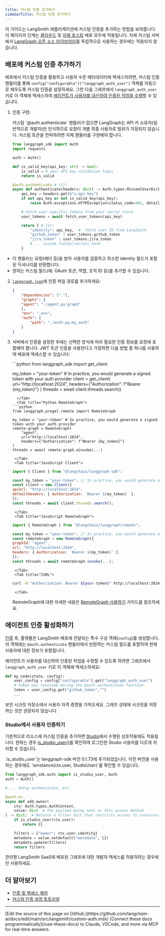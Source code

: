 ```yaml
---
title: 커스텀 인증 추가하기
sidebarTitle: 커스텀 인증 추가하기
---
```


이 가이드는 LangSmith 애플리케이션에 커스텀 인증을 추가하는 방법을 보여줍니다. 이 페이지의 단계는 [클라우드](/langsmith/cloud) 및 [자체 호스팅](/langsmith/self-hosted) 배포 모두에 적용됩니다. 자체 커스텀 서버에서 [LangGraph 오픈 소스 라이브러리](/oss/python/langgraph/overview)를 독립적으로 사용하는 경우에는 적용되지 않습니다.

## 배포에 커스텀 인증 추가하기

배포에서 커스텀 인증을 활용하고 사용자 수준 메타데이터에 액세스하려면, 커스텀 인증 핸들러를 통해 `config["configurable"]["langgraph_auth_user"]` 객체를 자동으로 채우도록 커스텀 인증을 설정하세요. 그런 다음 그래프에서 `langgraph_auth_user` 키로 이 객체에 액세스하여 [에이전트가 사용자를 대신하여 인증된 작업을 수행](#enable-agent-authentication)할 수 있습니다.

1. 인증 구현:

    <Note>
    커스텀 `@auth.authenticate` 핸들러가 없으면 LangGraph는 API 키 소유자(일반적으로 개발자)만 인식하므로 요청이 개별 최종 사용자로 범위가 지정되지 않습니다. 커스텀 토큰을 전파하려면 자체 핸들러를 구현해야 합니다.
    </Note>

    ```python
    from langgraph_sdk import Auth
    import requests

    auth = Auth()

    def is_valid_key(api_key: str) -> bool:
        is_valid = # your API key validation logic
        return is_valid

    @auth.authenticate # (1)!
    async def authenticate(headers: dict) -> Auth.types.MinimalUserDict:
        api_key = headers.get(b"x-api-key")
        if not api_key or not is_valid_key(api_key):
            raise Auth.exceptions.HTTPException(status_code=401, detail="Invalid API key")

        # Fetch user-specific tokens from your secret store
        user_tokens = await fetch_user_tokens(api_key)

        return { # (2)!
            "identity": api_key,  #  fetch user ID from LangSmith
            "github_token" : user_tokens.github_token
            "jira_token" : user_tokens.jira_token
            # ... custom fields/secrets here
        }
    ```
  - 이 핸들러는 요청(헤더 등)을 받아 사용자를 검증하고 최소한 identity 필드가 포함된 딕셔너리를 반환합니다.
  - 원하는 커스텀 필드(예: OAuth 토큰, 역할, 조직 ID 등)를 추가할 수 있습니다.

2. [`langgraph.json`](/langsmith/application-structure#configuration-file)에 인증 파일 경로를 추가하세요:

    ```json highlight={7-9}
    {
        "dependencies": ["."],
        "graphs": {
        "agent": "./agent.py:graph"
        },
        "env": ".env",
        "auth": {
            "path": "./auth.py:my_auth"
        }
    }
    ```
3. 서버에서 인증을 설정한 후에는 선택한 방식에 따라 필요한 인증 정보를 요청에 포함해야 합니다. JWT 토큰 인증을 사용한다고 가정하면 다음 방법 중 하나를 사용하여 배포에 액세스할 수 있습니다:

    <Tabs>
        <Tab title="Python Client">
      ```python
      from langgraph_sdk import get_client

      my_token = "your-token" # In practice, you would generate a signed token with your auth provider
      client = get_client(
          url="http://localhost:2024",
          headers={"Authorization": f"Bearer {my_token}"}
      )
      threads = await client.threads.search()
      ```
        </Tab>
        <Tab title="Python RemoteGraph">
      ```python
      from langgraph.pregel.remote import RemoteGraph

      my_token = "your-token" # In practice, you would generate a signed token with your auth provider
      remote-graph = RemoteGraph(
          "agent",
          url="http://localhost:2024",
          headers={"Authorization": f"Bearer {my_token}"}
      )
      threads = await remote-graph.ainvoke(...)
      ```
        </Tab>
        <Tab title="JavaScript Client">
      ```javascript
      import { Client } from "@langchain/langgraph-sdk";

      const my_token = "your-token"; // In practice, you would generate a signed token with your auth provider
      const client = new Client({
      apiUrl: "http://localhost:2024",
      defaultHeaders: { Authorization: `Bearer ${my_token}` },
      });
      const threads = await client.threads.search();
      ```
        </Tab>
        <Tab title="JavaScript RemoteGraph">
      ```javascript
      import { RemoteGraph } from "@langchain/langgraph/remote";

      const my_token = "your-token"; // In practice, you would generate a signed token with your auth provider
      const remoteGraph = new RemoteGraph({
      graphId: "agent",
      url: "http://localhost:2024",
      headers: { Authorization: `Bearer ${my_token}` },
      });
      const threads = await remoteGraph.invoke(...);
      ```
        </Tab>
        <Tab title="CURL">
      ```bash
      curl -H "Authorization: Bearer ${your-token}" http://localhost:2024/threads
      ```
        </Tab>
    </Tabs>

    RemoteGraph에 대한 자세한 내용은 [RemoteGraph 사용하기](/langsmith/use-remote-graph) 가이드를 참조하세요.

## 에이전트 인증 활성화하기

[인증](#add-custom-authentication-to-your-deployment) 후, 플랫폼은 LangSmith 배포에 전달되는 특수 구성 객체(`config`)를 생성합니다. 이 객체에는 `@auth.authenticate` 핸들러에서 반환하는 커스텀 필드를 포함하여 현재 사용자에 대한 정보가 포함됩니다.

에이전트가 사용자를 대신하여 인증된 작업을 수행할 수 있도록 하려면 그래프에서 `langgraph_auth_user` 키로 이 객체에 액세스하세요:

```python
def my_node(state, config):
    user_config = config["configurable"].get("langgraph_auth_user")
    # token was resolved during the @auth.authenticate function
    token = user_config.get("github_token","")
    ...
```

<Note>
보안 시크릿 저장소에서 사용자 자격 증명을 가져오세요. 그래프 상태에 시크릿을 저장하는 것은 권장되지 않습니다.
</Note>

### Studio에서 사용자 인증하기

기본적으로 리소스에 커스텀 인증을 추가하면 [Studio](/langsmith/studio)에서 수행된 상호작용에도 적용됩니다. 원하는 경우 [is_studio_user()](https://langchain-ai.github.io/langgraph/cloud/reference/sdk/python_sdk_ref/#langgraph_sdk.auth.types.StudioUser)를 확인하여 로그인한 Studio 사용자를 다르게 처리할 수 있습니다.

<Note>
`is_studio_user`는 langgraph-sdk 버전 0.1.73에 추가되었습니다. 이전 버전을 사용하는 경우에도 `isinstance(ctx.user, StudioUser)`를 확인할 수 있습니다.
</Note>

```python
from langgraph_sdk.auth import is_studio_user, Auth
auth = Auth()

# ... Setup authenticate, etc.

@auth.on
async def add_owner(
    ctx: Auth.types.AuthContext,
    value: dict  # The payload being sent to this access method
) -> dict:  # Returns a filter dict that restricts access to resources
    if is_studio_user(ctx.user):
        return {}

    filters = {"owner": ctx.user.identity}
    metadata = value.setdefault("metadata", {})
    metadata.update(filters)
    return filters
```

관리형 LangSmith SaaS에 배포된 그래프에 대한 개발자 액세스를 허용하려는 경우에만 사용하세요.

## 더 알아보기

* [인증 및 액세스 제어](/langsmith/auth)
* [커스텀 인증 설정 튜토리얼](/langsmith/set-up-custom-auth)

---

<Callout icon="pen-to-square" iconType="regular">
    [Edit the source of this page on GitHub.](https://github.com/langchain-ai/docs/edit/main/src/langsmith/custom-auth.mdx)
</Callout>
<Tip icon="terminal" iconType="regular">
    [Connect these docs programmatically](/use-these-docs) to Claude, VSCode, and more via MCP for    real-time answers.
</Tip>
